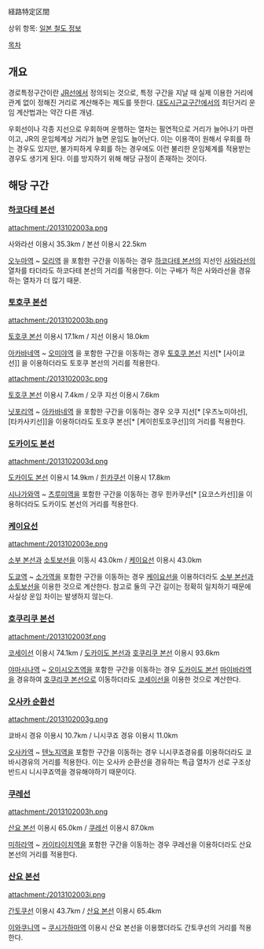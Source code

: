 経路特定区間

상위 항목: [[일본 철도 정보]]


[[목차]]

== 개요 ==

경로특정구간이란 [[JR]]선에서 정의되는 것으로, 특정 구간을 지날 때 실제 이용한 거리에 관계 없이 정해진 거리로 계산해주는 제도를 뜻한다. [[대도시근교구간]]에서의 최단거리 운임 계산법과는 약간 다른 개념.

우회선이나 각종 지선으로 우회하며 운행하는 열차는 필연적으로 거리가 늘어나기 마련이고, JR의 운임체계상 거리가 늘면 운임도 늘어난다. 이는 이용객이 원해서 우회를 하는 경우도 있지만, 불가피하게 우회를 하는 경우에도 이런 불리한 운임체계를 적용받는 경우도 생기게 된다. 이를 방지하기 위해 해당 규정이 존재하는 것이다.


== 해당 구간 ==

=== [[하코다테 본선]] ===
attachment:/2013102003a.png

사와라선 이용시 35.3km / 본선 이용시 22.5km

[[오누마역]] ~ [[모리역]] 을 포함한 구간을 이동하는 경우 [[하코다테 본선]]의 지선인 [[사와라선]]의 열차를 타더라도 하코다테 본선의 거리를 적용한다.
이는 구배가 적은 사와라선을 경유하는 열차가 더 많기 때문.

=== [[토호쿠 본선]] ===
attachment:/2013102003b.png

[[토호쿠 본선]] 이용시 17.1km / 지선 이용시 18.0km

[[아카바네역]] ~ [[오미야역]] 을 포함한 구간을 이동하는 경우 [[토호쿠 본선]] 지선[* [사이쿄선]] 을 이용하더라도 토호쿠 본선의 거리를 적용한다.

attachment:/2013102003c.png

[[토호쿠 본선]] 이용시 7.4km / 오쿠 지선 이용시 7.6km

[[닛포리역]] ~ [[아카바네역]] 을 포함한 구간을 이동하는 경우 오쿠 지선[* [우츠노미야선], [타카사키선]]을 이용하더라도 토호쿠 본선[* [케이힌토호쿠선]]의 거리를 적용한다.

=== [[도카이도 본선]] ===
attachment:/2013102003d.png

[[도카이도 본선]] 이용시 14.9km / [[힌카쿠선]] 이용시 17.8km

[[시나가와역]] ~ [[츠루미역]]을 포함한 구간을 이동하는 경우 힌카쿠선[* [요코스카선]]을 이용하더라도 도카이도 본선의 거리를 적용한다.

=== [[케이요선]] ===
attachment:/2013102003e.png

[[소부 본선]]과 [[소토보선]]을 이동시 43.0km / [[케이요선]] 이용시 43.0km

[[도쿄역]] ~ [[소가역]]을 포함한 구간을 이동하는 경우 [[케이요선]]을 이용하더라도 [[소부 본선]]과 [[소토보선]]을 이용한 것으로 계산한다.
참고로 둘의 구간 길이는 정확히 일치하기 때문에 사실상 운임 차이는 발생하지 않는다.

=== [[호쿠리쿠 본선]] ===
attachment:/2013102003f.png

[[코세이선]] 이용시 74.1km / [[도카이도 본선]]과 [[호쿠리쿠 본선]] 이용시 93.6km

[[야마시나역]] ~ [[오미시오츠역]]을 포함한 구간을 이동하는 경우 [[도카이도 본선]] [[마이바라역]]을 경유하여 [[호쿠리쿠 본선]]으로 이동하더라도 [[코세이선]]을 이용한 것으로 계산한다.

=== [[오사카 순환선]] ===
attachment:/2013102003g.png

쿄바시 경유 이용시 10.7km / 니시쿠죠 경유 이용시 11.0km

[[오사카역]] ~ [[텐노지역]]을 포함한 구간을 이동하는 경우 니시쿠죠경유를 이용하더라도 쿄바시경유의 거리를 적용한다.
이는 오사카 순환선을 경유하는 특급 열차가 선로 구조상 반드시 니시쿠죠역을 경유해야하기 때문이다.

=== [[쿠레선]] ===
attachment:/2013102003h.png

[[산요 본선]] 이용시 65.0km / [[쿠레선]] 이용시 87.0km

[[미하라역]] ~ [[카이타이치역]]을 포함한 구간을 이동하는 경우 쿠레선을 이용하더라도 산요 본선의 거리를 적용한다.

=== [[산요 본선]] ===
attachment:/2013102003i.png

[[간토쿠선]] 이용시 43.7km / [[산요 본선]] 이용시 65.4km

[[이와쿠니역]] ~ [[쿠시가하마역]] 이용시 산요 본선을 이용했더라도 간토쿠선의 거리를 적용한다.



